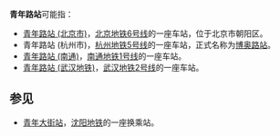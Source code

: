 '''青年路站'''可能指：
*[[青年路站_(北京市)|青年路站 (北京市)]]，[[北京地铁|北京地铁]][[北京地铁6号线|6号线]]的一座车站，位于北京市朝阳区。
*青年路站 (杭州市)，[[杭州地铁|杭州地铁]][[杭州地铁5号线|5号线]]的一座车站，正式名称为[[博奥路站|博奥路站]]。
*[[青年路站_(南通)|青年路站 (南通)]]，[[南通轨道交通|南通地铁]][[南通地铁一号线|1号线]]的一座车站。
*[[青年路站_(武汉地铁)|青年路站 (武汉地铁)]]，[[武汉地铁|武汉地铁]][[武汉地铁2号线|2号线]]的一座车站。

==参见==
* [[青年大街站|青年大街站]]，[[沈阳地铁|沈阳地铁]]的一座换乘站。

{{disambig|cat=四字车站名消歧义}}